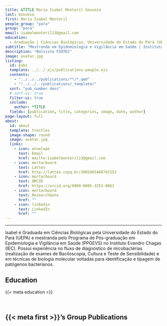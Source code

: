 ---
title: &TITLE Maria Isabel Montoril Gouveia
last: Gouveia
first: Maria Isabel Montoril
people_group: "para"
group: "para"
email: isabelmontoril13@gmail.com
education:
  - Graduação | Ciências Biológicas, Universidade do Estado do Pará (UEPA) <br> Mestrado (em andamento) | Epidemiologia e Vigilância em Saúde, Instituto Evandro Chagas (IEC)
subtitle: "Mestranda em Epidemiologia e Vigilância em Saúde | Instituto Evandro Chagas"
description: "Bolsista FIOTEC"
image: avatar.jpg
listing:
  id: pubs
  template: ../../_ejs/publications-people.ejs
  contents:
    - "../../../publications/**/*.qmd"
    - "!../../../publications/_template/"
  sort: "pub_number desc"
  # sort-ui: true
  filter-ui: true
  include:
    author: *TITLE
  fields: [publication, title, categories, image, date, author]
page-layout: full
about:
  id: about
  template: trestles
  image-shape: round
  image: avatar.jpg
  links:
    - icon: envelope
      text: Email
      href: mailto:isabelmontoril13@gmail.com
    - icon: mortarboard
      text: Lattes
      href: http://lattes.cnpq.br/1005403468741553
    - icon: mortarboard
      text: ORCID
      href: https://orcid.org/0009-0005-3253-8061
    - icon: mortarboard
      text: ResearchGate
      href: ""
    - icon: linkedin
      text: LinkedIn
      href: ""
---

<hr>

:::{#about}

Isabel é Graduada em Ciências Biológicas pela Universidade do Estado do Pará (UEPA) e mestranda pelo Programa de Pós-graduação em Epidemiologia e Vigilância em Saúde (PPGEVS) no Instituto Evandro Chagas (IEC). Possui experiência no fluxo de diagnóstico de micobactérias (realização de exames de Baciloscopia, Cultura e Teste de Sensibilidade) e em técnicas de biologia molecular voltadas para identificação e tipagem de patógenos bacterianos.

## Education
{{< meta education >}}

<br>

:::

## {{< meta first >}}'s Group Publications

:::{#pubs}
:::
